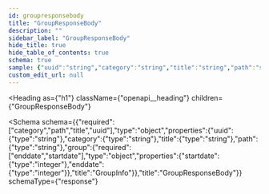 ```yaml
---
id: groupresponsebody
title: "GroupResponseBody"
description: ""
sidebar_label: "GroupResponseBody"
hide_title: true
hide_table_of_contents: true
schema: true
sample: {"uuid":"string","category":"string","title":"string","path":"string","group":{"startdate":0,"enddate":0}}
custom_edit_url: null
---
```



<Heading
  as={"h1"}
  className={"openapi__heading"}
  children={"GroupResponseBody"}
>
</Heading>





<Schema
  schema={{"required":["category","path","title","uuid"],"type":"object","properties":{"uuid":{"type":"string"},"category":{"type":"string"},"title":{"type":"string"},"path":{"type":"string"},"group":{"required":["enddate","startdate"],"type":"object","properties":{"startdate":{"type":"integer"},"enddate":{"type":"integer"}},"title":"GroupInfo"}},"title":"GroupResponseBody"}}
  schemaType={"response"}
>
  
</Schema>
            